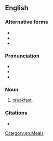 ==English==

===Alternative forms===
* {{l|en|brekky}}
* {{l|en|breakie}}
* {{l|en|breaky}}

===Pronunciation===
* {{IPA|en|/ˈbɹɛki/}}
* {{audio|en|LL-Q1860 (eng)-Vealhurl-brekkie.wav|Audio (Southern England)}}
* {{rhymes|en|ɛki}}

===Noun===
{{en-noun|~}}

# {{lb|en|UK|Australia}} {{lb|en|informal}} [[breakfast]].

===Citations===
* {{seeCites|en}}

[[Category:en:Meals]]